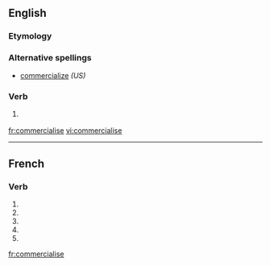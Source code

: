 ==English==

===Etymology===
{{suffix|commercial|ise}}

===Alternative spellings===
* [[commercialize]] ''(US)''

===Verb===
{{en-verb|commercialis|es}}

# {{UK}} {{alternative spelling of|commercialize}}

[[fr:commercialise]]
[[vi:commercialise]]

----
{{see|commercialisé}}
==French==

===Verb===
{{fr-verb-form}}

# {{form of|[[first-person|First-person]] [[singular]] [[present indicative]]|commercialiser|lang=French}}
# {{form of|[[third-person|Third-person]] [[singular]] [[present indicative]]| commercialiser|lang=French}}
# {{form of|First-person singular [[present subjunctive]]|commercialiser|lang=French}}
# {{form of|[[third-person|Third-person]] singular [[present subjunctive]]| commercialiser|lang=French}}
# {{form of|Second-person singular [[imperative]]|commercialiser |lang=French}}

[[fr:commercialise]]    
{{rfc-auto}}